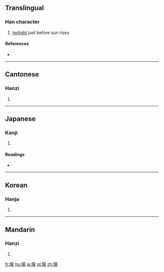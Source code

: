 ==Translingual==

===Han character===
{{Han char|rn=72|rad=日|as=13|sn=17|four=6403<sub>2</sub>|canj=日廿月人 (ATBO)}}

# [[twilight]] just before sun rises

====References====
* {{Han ref|kx=0501.070|dkj=14223|dj=0871.160|hdz=21537.210|uh=66DA|ud=26330|bh=EFDA|bd=61402}}

----

==Cantonese==

===Hanzi===
{{yue-hanzi|jyut=|y=[[mung4]]}}

# {{defn|lang=yue|sort=日13}}

----

==Japanese==

===Kanji===
{{ja-kanji|grade=|rs=日13}}

# {{defn|lang=ja|sort=日13}}

====Readings====
* {{ja-readings|on=[[ぼう]] (bō), [[もう]] (mō)|kun=[[くらい]] (kurai)}}

----

==Korean==

===Hanja===
{{ko-hanja|hangeul=몽|eumhun=|rv=mong|mr=mong|y=mong}}

# {{defn|lang=ko|sort=日13}}

----

==Mandarin==

===Hanzi===
{{cmn-hanzi|pin=[[méng]] ([[meng2]]), [[qū]] ([[qu1]])|wg=[[meng]]<sup>2</sup>, [[ch'ü]]<sup>1</sup>}}

# {{defn|lang=cmn|sort=日13}}

[[fr:曚]]
[[hu:曚]]
[[ja:曚]]
[[pl:曚]]
[[zh:曚]]